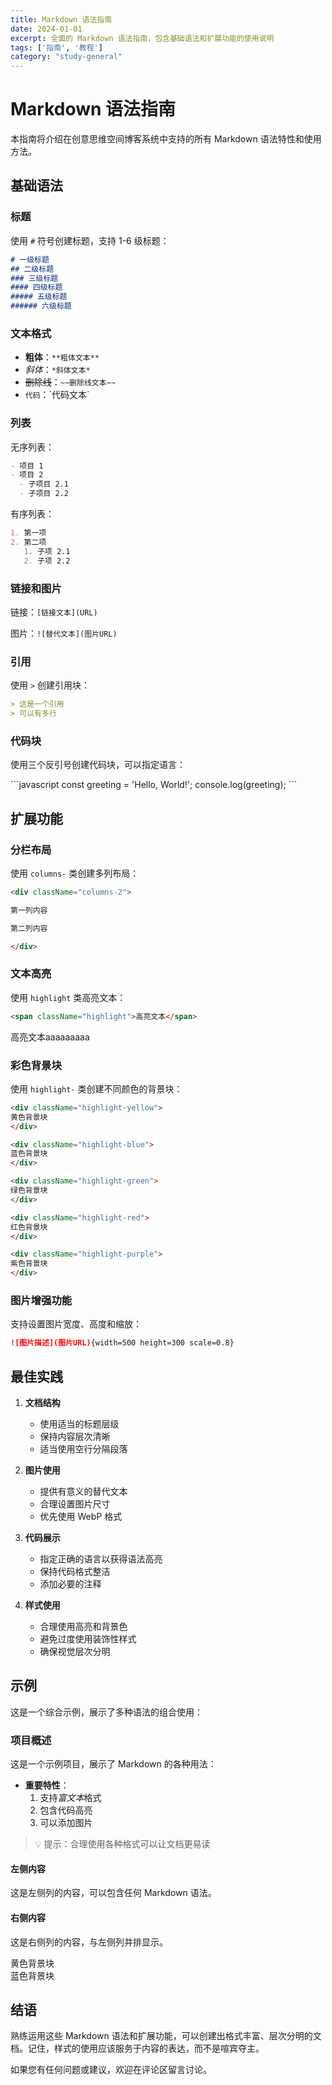 ```yaml
---
title: Markdown 语法指南
date: 2024-01-01
excerpt: 全面的 Markdown 语法指南，包含基础语法和扩展功能的使用说明
tags: ['指南', '教程']
category: "study-general"
---
```


# Markdown 语法指南

本指南将介绍在创意思维空间博客系统中支持的所有 Markdown 语法特性和使用方法。

## 基础语法

### 标题

使用 `#` 符号创建标题，支持 1-6 级标题：

```markdown
# 一级标题
## 二级标题
### 三级标题
#### 四级标题
##### 五级标题
###### 六级标题
```

### 文本格式

- **粗体**：`**粗体文本**`
- *斜体*：`*斜体文本*`
- ~~删除线~~：`~~删除线文本~~`
- `代码`：\`代码文本\`

### 列表

无序列表：

```markdown
- 项目 1
- 项目 2
  - 子项目 2.1
  - 子项目 2.2
```

有序列表：

```markdown
1. 第一项
2. 第二项
   1. 子项 2.1
   2. 子项 2.2
```

### 链接和图片

链接：`[链接文本](URL)`

图片：`![替代文本](图片URL)`

### 引用

使用 `>` 创建引用块：

```markdown
> 这是一个引用
> 可以有多行
```

### 代码块

使用三个反引号创建代码块，可以指定语言：

\`\`\`javascript
const greeting = 'Hello, World!';
console.log(greeting);
\`\`\`

## 扩展功能

### 分栏布局

使用 `columns-` 类创建多列布局：

```markdown
<div className="columns-2">

第一列内容

第二列内容

</div>
```

### 文本高亮

使用 `highlight` 类高亮文本：

```markdown
<span className="highlight">高亮文本</span>
```

<span className="highlight">高亮文本aaaaaaaaa</span>

### 彩色背景块

使用 `highlight-` 类创建不同颜色的背景块：

```markdown
<div className="highlight-yellow">
黄色背景块
</div>

<div className="highlight-blue">
蓝色背景块
</div>

<div className="highlight-green">
绿色背景块
</div>

<div className="highlight-red">
红色背景块
</div>

<div className="highlight-purple">
紫色背景块
</div>
```

### 图片增强功能

支持设置图片宽度、高度和缩放：

```markdown
![图片描述](图片URL){width=500 height=300 scale=0.8}
```

## 最佳实践

1. **文档结构**
   - 使用适当的标题层级
   - 保持内容层次清晰
   - 适当使用空行分隔段落

2. **图片使用**
   - 提供有意义的替代文本
   - 合理设置图片尺寸
   - 优先使用 WebP 格式

3. **代码展示**
   - 指定正确的语言以获得语法高亮
   - 保持代码格式整洁
   - 添加必要的注释

4. **样式使用**
   - 合理使用高亮和背景色
   - 避免过度使用装饰性样式
   - 确保视觉层次分明

## 示例

这是一个综合示例，展示了多种语法的组合使用：

<div className="highlight-blue">

### 项目概述

这是一个示例项目，展示了 Markdown 的各种用法：

- **重要特性**：
  1. 支持*富文本*格式
  2. 包含代码高亮
  3. 可以添加图片

> 💡 提示：合理使用各种格式可以让文档更易读

</div>

<div className="columns-2">

#### 左侧内容

这是左侧列的内容，可以包含任何 Markdown 语法。

#### 右侧内容

这是右侧列的内容，与左侧列并排显示。

</div>

<div className="highlight-yellow">
黄色背景块
</div>

<div className="highlight-blue">
蓝色背景块
</div>



## 结语

熟练运用这些 Markdown 语法和扩展功能，可以创建出格式丰富、层次分明的文档。记住，样式的使用应该服务于内容的表达，而不是喧宾夺主。

如果您有任何问题或建议，欢迎在评论区留言讨论。